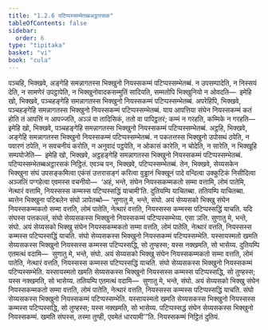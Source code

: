 ```yaml
---
title: "1.2.6 पटिप्पस्सम्भेतब्बअट्ठारसक"
tableOfContents: false
sidebar:
  order: 6
type: "tipitaka"
basket: "vi"
book: "cula"
---
```



<DynamicBreadcrumb />

<Division number="19" book="cula">

<Paragraph number="107" book="cula">
पञ्चहि, भिक्खवे, अङ्गेहि समन्नागतस्स भिक्खुनो नियस्सकम्मं पटिप्पस्सम्भेतब्बं. न उपसम्पादेति, न निस्सयं देति, न सामणेरं उपट्ठापेति, न भिक्खुनोवादकसम्मुतिं सादियति, सम्मतोपि भिक्खुनियो न ओवदति—  इमेहि खो, भिक्खवे, पञ्चहङ्गेहि समन्नागतस्स भिक्खुनो नियस्सकम्मं पटिप्पस्सम्भेतब्बं.
</Paragraph>

<Paragraph number="108" book="cula">
अपरेहिपि, भिक्खवे, पञ्चहङ्गेहि समन्नागतस्स भिक्खुनो नियस्सकम्मं पटिप्पस्सम्भेतब्बं. याय आपत्तिया संघेन नियस्सकम्मं कतं होति तं आपत्तिं न आपज्जति, अञ्ञं वा तादिसिकं, ततो वा पापिट्ठतरं; कम्मं न गरहति, कम्मिके न गरहति—  इमेहि खो, भिक्खवे, पञ्चहङ्गेहि समन्नागतस्स भिक्खुनो नियस्सकम्मं पटिप्पस्सम्भेतब्बं.
</Paragraph>

<Paragraph number="109" book="cula">
अट्ठहि, भिक्खवे, अङ्गेहि समन्नागतस्स भिक्खुनो नियस्सकम्मं पटिप्पस्सम्भेतब्बं. न पकतत्तस्स भिक्खुनो उपोसथं ठपेति, न पवारणं ठपेति, न सवचनीयं करोति, न अनुवादं पट्ठपेति, न ओकासं कारेति, न चोदेति, न सारेति, न भिक्खूहि सम्पयोजेति—  इमेहि खो, भिक्खवे, अट्ठहङ्गेहि समन्नागतस्स भिक्खुनो नियस्सकम्मं पटिप्पस्सम्भेतब्बं.

</Paragraph>
</Division>

<Paragraph number="110" type="center" book="cula">
पटिप्पस्सम्भेतब्बअट्ठारसकं निट्ठितं.


</Paragraph>

<Division number="20" book="cula">

<Paragraph number="111" book="cula">
एवञ्च पन, भिक्खवे, पटिप्पस्सम्भेतब्बं. तेन, भिक्खवे, सेय्यसकेन भिक्खुना संघं उपसङ्कमित्वा एकंसं उत्तरासङ्गं करित्वा वुड्ढानं भिक्खूनं पादे वन्दित्वा उक्कुटिकं निसीदित्वा अञ्जलिं पग्गहेत्वा एवमस्स वचनीयो—  ‘अहं, भन्ते, संघेन नियस्सकम्मकतो सम्मा वत्तामि, लोमं पातेमि, नेत्थारं वत्तामि, नियस्सस्स कम्मस्स पटिप्पस्सद्धिं याचामी’ति. दुतियम्पि याचितब्बा. ततियम्पि याचितब्बा. ब्यत्तेन भिक्खुना पटिबलेन संघो ञापेतब्बो—
</Paragraph>

<Paragraph number="112" book="cula">
‘सुणातु मे, भन्ते, संघो. अयं सेय्यसको भिक्खु संघेन नियस्सकम्मकतो सम्मा वत्तति, लोमं पातेति, नेत्थारं वत्तति, नियस्सस्स कम्मस्स पटिप्पस्सद्धिं याचति. यदि संघस्स पत्तकल्लं, संघो सेय्यसकस्स भिक्खुनो नियस्सकम्मं पटिप्पस्सम्भेय्य. एसा ञत्ति.
</Paragraph>

<Paragraph number="113" book="cula">
सुणातु मे, भन्ते, संघो. अयं सेय्यसको भिक्खु संघेन नियस्सकम्मकतो सम्मा वत्तति, लोमं पातेति, नेत्थारं वत्तति, नियस्सस्स कम्मस्स पटिप्पस्सद्धिं याचति. संघो सेय्यसकस्स भिक्खुनो नियस्सकम्मं पटिप्पस्सम्भेति. यस्सायस्मतो खमति सेय्यसकस्स भिक्खुनो नियस्सस्स कम्मस्स पटिप्पस्सद्धि, सो तुण्हस्स; यस्स नक्खमति, सो भासेय्य.
</Paragraph>

<Paragraph number="114" book="cula">
दुतियम्पि एतमत्थं वदामि—  सुणातु मे, भन्ते, संघो. अयं सेय्यसको भिक्खु संघेन नियस्सकम्मकतो सम्मा वत्तति, लोमं पातेति, नेत्थारं वत्तति, नियस्सस्स कम्मस्स पटिप्पस्सद्धिं याचति. संघो सेय्यसकस्स भिक्खुनो नियस्सकम्मं पटिप्पस्सम्भेति. यस्सायस्मतो खमति सेय्यसकस्स भिक्खुनो नियस्सस्स कम्मस्स पटिप्पस्सद्धि, सो तुण्हस्स; यस्स नक्खमति, सो भासेय्य.
</Paragraph>

<Paragraph number="115" book="cula">
ततियम्पि एतमत्थं वदामि—  सुणातु मे, भन्ते, संघो. अयं सेय्यसको भिक्खु संघेन नियस्सकम्मकतो सम्मा वत्तति, लोमं पातेति, नेत्थारं वत्तति, नियस्सस्स कम्मस्स पटिप्पस्सद्धिं याचति. संघो सेय्यसकस्स भिक्खुनो नियस्सकम्मं पटिप्पस्सम्भेति. यस्सायस्मतो खमति सेय्यसकस्स भिक्खुनो नियस्सस्स कम्मस्स पटिप्पस्सद्धि, सो तुण्हस्स; यस्स नक्खमति, सो भासेय्य.
</Paragraph>

<Paragraph number="116" book="cula">
पटिप्पस्सद्धं संघेन सेय्यसकस्स भिक्खुनो नियस्सकम्मं. खमति संघस्स, तस्मा तुण्ही, एवमेतं धारयामी’”ति.

</Paragraph>
</Division>

<Paragraph number="117" type="center" book="cula">
नियस्सकम्मं निट्ठितं दुतियं.
</Paragraph>